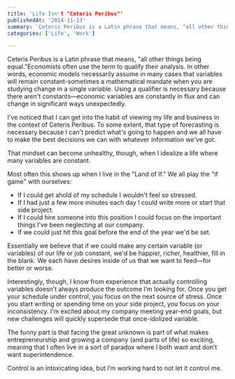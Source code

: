 ```yaml
---
title: 'Life Isn't "Ceteris Peribus"'
publishedAt: '2014-11-13'
summary: 'Ceteris Peribus is a Latin phrase that means, "all other things being equal."Economists often use the term to qualify their analysis. In other words, economic models necessarily assume in many cases t...'
categories: ['Life', 'Work']

---
```


Ceteris Peribus is a Latin phrase that means, "all other things being equal."Economists often use the term to qualify their analysis. In other words, economic models necessarily assume in many cases that variables will remain constant-sometimes a mathematical mandate when you are studying change in a single variable. Using a qualifier is necessary because there aren't constants—economic variables are constantly in flux and can change in significant ways unexpectedly.

I've noticed that I can get into the habit of viewing my life and business in the context of Ceteris Peribus. To some extent, that type of forecasting is necessary because I can't predict what's going to happen and we all have to make the best decisions we can with whatever information we've got.

That mindset can become unhealthy, though, when I idealize a life where many variables are constant.

Most often this shows up when I live in the "Land of If." We all play the "if game" with ourselves:

-   If I could get ahold of my schedule I wouldn't feel so stressed.
-   If I had just a few more minutes each day I could write more or start that side project.
-   If I could hire someone into this position I could focus on the important things I've been neglecting at our company.
-   If we could just hit this goal before the end of the year we'd be set.

Essentially we believe that if we could make any certain variable (or variables) of our life or job constant, we'd be happier, richer, healthier, fill in the blank. We each have desires inside of us that we want to feed—for better or worse.

Interestingly, though, I know from experience that actually controlling variables doesn’t always produce the outcome I’m looking for. Once you get your schedule under control, you focus on the next source of stress. Once you start writing or spending time on your side project, you focus on your inconsistency. I’m excited about my company meeting year-end goals, but new challenges will quickly supersede that once-idolized variable.

The funny part is that facing the great unknown is part of what makes entrepreneurship and growing a company (and parts of life) so exciting, meaning that I often live in a sort of paradox where I both want and don’t want superintendence.

Control is an intoxicating idea, but I’m working hard to not let it control me.
